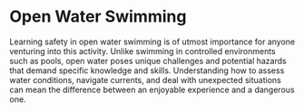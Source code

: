 
# Open Water Swimming

Learning safety in open water swimming is of utmost importance for anyone venturing into this activity. Unlike swimming in controlled environments such as pools, open water poses unique challenges and potential hazards that demand specific knowledge and skills. Understanding how to assess water conditions, navigate currents, and deal with unexpected situations can mean the difference between an enjoyable experience and a dangerous one.

<br></br>
<Cards>
<Card
  title="General Information"
  href="/guide/openwater/generalinfo"
/>
<Card
  title="Navigating Currents"
  href="/guide/openwater/currents"
/>
<Card
  title="Marine Life"
  href="/guide/openwater/marinelife"
/>
</Cards>
